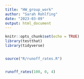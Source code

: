 ```yaml
---
title: "HW_group_work"
author: "Sarah Rohlfing"
date: "2023-03-09"
output: html_document
---
```


```r
knitr::opts_chunk$set(echo = TRUE)
library(testthat)
library(tidyverse)


source("R/runoff_rates.R")


runoff_rates(100, 0, 4)


```

